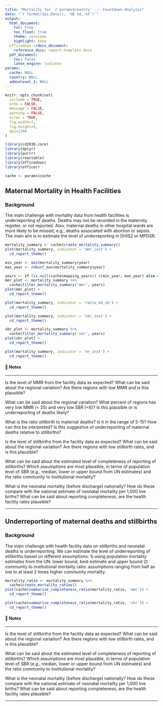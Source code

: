 ```yaml
---
title: "Mortality for `r params$country` --- Countdown Analysis"
date: "`r format(Sys.Date(), '%B %d, %Y')`"
output: 
  html_document:
    toc: true
    toc_float: true
    theme: cerulean
    highlight: kate
  officedown::rdocx_document:
    reference_docx: report-template.docx
  pdf_document:
    toc: false
    latex_engine: lualatex
params:
  cache: NULL
  country: NULL
  adminlevel_1: NULL
---
```


```r
knitr::opts_chunk$set(
  include = TRUE,
  echo = FALSE,
  message = FALSE,
  warning = FALSE,
  error = TRUE,
  fig.width=7, 
  fig.height=5, 
  dpi=1200
)

library(cd2030.core)
library(dplyr)
library(purrr)
library(reactable)
library(officedown)
library(officer)

cache <- params$cache
```

## Maternal Mortality in Health Facilities

### Background

The main challenge with mortality data from health facilities is underreporting of deaths. Deaths may not be recorded in the maternity register, or not reported. Also, maternal deaths in other hospital wards are more likely to be missed, e.g., deaths associated with abortion or sepsis. The main aim is to estimate the level of underreporting in DHIS2 or MPDSR.

```r
mortality_summary <- cache$create_mortality_summary()
plot(mortality_summary, indicator = 'mmr_inst') +
  cd_report_theme()
```

```r
min_year <- min(mortality_summary$year)
max_year <- robust_max(mortality_summary$year)

years <- if (is.null(cache$mapping_years)) c(min_year, max_year) else cache$mapping_years
mmr_plot <- mortality_summary %>% 
  cache$filter_mortality_summary('mmr', years)
plot(mmr_plot) +
  cd_report_theme()
```


```r
plot(mortality_summary, indicator = 'ratio_md_sb') +
  cd_report_theme()
```

```r
plot(mortality_summary, indicator = 'sbr_inst') +
  cd_report_theme()
```

```r
sbr_plot <- mortality_summary %>% 
  cache$filter_mortality_summary('sbr', years)
plot(sbr_plot) +
  cd_report_theme()
```

```r
plot(mortality_summary, indicator = 'nn_inst') +
  cd_report_theme()
```

#### 📝 Notes 

::: {custom-style="Style1"}

---

Is the level of MMR from the facility data as expected? What can be said about the regional variation? Are there regions with low MMR and is this plausible?

What can be said about the regional variation? What percent of regions has very low MMR (< 25) and very low SBR (<6)? Is this plausible or is underreporting of deaths likely?

What is the ratio stillbirth to maternal deaths? Is it in the range of 5-15? How can this be interpreted? Is this suggestive of underreporting of maternal deaths relative to stillbirths? 

Is the level of stillbirths from the facility data as expected? What can be said about the regional variation? Are there regions with low stillbirth rates, and is this plausible?

What can be said about the estimated level of completeness of reporting of stillbirths? Which assumptions are most plausible, in terms of population level of SBR (e.g., median, lower or upper bound from UN estimates) and the ratio community to institutional mortality?

What is the neonatal mortality (before discharge) nationally? How do these compare with the national estimate of neonatal mortality per 1,000 live births? What can be said about reporting completeness, are the health facility rates plausible?

---

:::

## Underreporting of maternal deaths and stillbirths

### Background

The main challenge with health facility data on stillbirths and neonatal deaths is underreporting.  We can estimate the level of underreporting of stillbirths based on different assumptions: 1) using population mortality estimates from the UN: lower bound, best estimate and upper bound 2) community to institutional mortality ratio: assumptions ranging from half as low to at least 2 times higher community mortality.

```r
mortality_ratio <- mortality_summary %>% 
  cache$create_mortality_ratios()
plot(cache$summarise_completeness_ratio(mortality_ratio, 'mmr')) +
  cd_report_theme()
```

```r
plot(cache$summarise_completeness_ratio(mortality_ratio, 'sbr')) +
  cd_report_theme()
```

#### 📝 Notes 

::: {custom-style="Style1"}

---

Is the level of stillbirths from the facility data as expected? What can be said about the regional variation? Are there regions with low stillbirth rates, and is this plausible?

What can be said about the estimated level of completeness of reporting of stillbirths? Which assumptions are most plausible, in terms of population level of SBR (e.g., median, lower or upper bound from UN estimates) and the ratio community to institutional mortality?

What is the neonatal mortality (before discharge) nationally? How do these compare with the national estimate of neonatal mortality per 1,000 live births? What can be said about reporting completeness, are the health facility rates plausible?

---

:::
